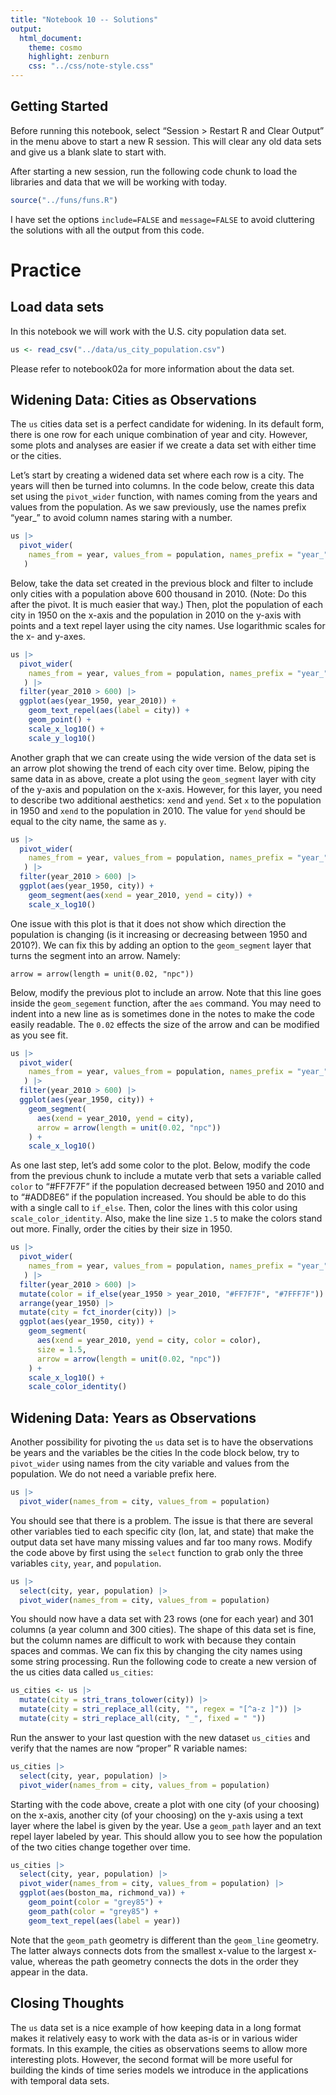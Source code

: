 ```yaml
---
title: "Notebook 10 -- Solutions"
output:
  html_document:
    theme: cosmo
    highlight: zenburn
    css: "../css/note-style.css"
---
```


## Getting Started

Before running this notebook, select "Session > Restart R and Clear Output" in
the menu above to start a new R session. This will clear any old data sets and
give us a blank slate to start with.

After starting a new session, run the following code chunk to load the
libraries and data that we will be working with today.

```r
source("../funs/funs.R")
```

I have set the options `include=FALSE` and `message=FALSE` to avoid cluttering
the solutions with all the output from this code.

# Practice

## Load data sets

In this notebook we will work with the U.S. city population data set.

```r
us <- read_csv("../data/us_city_population.csv")
```

Please refer to notebook02a for more information about the data set.

## Widening Data: Cities as Observations

The `us` cities data set is a perfect candidate for widening. In its default
form, there is one row for each unique combination of year and city. However,
some plots and analyses are easier if we create a data set with either time or
the cities.

Let's start by creating a widened data set where each row is a city. The
years will then be turned into columns. In the code below, create this
data set using the `pivot_wider` function, with names coming from the years
and values from the population. As we saw previously, use the names prefix
"year_" to avoid column names staring with a number.

```r
us |>
  pivot_wider(
    names_from = year, values_from = population, names_prefix = "year_"
   )
```

Below, take the data set created in the previous block and filter to include
only cities with a population above 600 thousand in 2010. (Note: Do this after
the pivot. It is much easier that way.) Then, plot the population of each city
in 1950 on the x-axis and the population in 2010 on the y-axis with points and
a text repel layer using the city names. Use logarithmic scales for the x- and
y-axes.

```r
us |>
  pivot_wider(
    names_from = year, values_from = population, names_prefix = "year_"
   ) |>
  filter(year_2010 > 600) |>
  ggplot(aes(year_1950, year_2010)) +
    geom_text_repel(aes(label = city)) +
    geom_point() +
    scale_x_log10() +
    scale_y_log10()
```

Another graph that we can create using the wide version of the data set is an
arrow plot showing the trend of each city over time. Below, piping the same
data in as above, create a plot using the `geom_segment` layer with city of
the y-axis and population on the x-axis. However, for this layer, you need to
describe two additional aesthetics: `xend` and `yend`. Set `x` to the
population in 1950 and `xend` to the population in 2010. The value for `yend`
should be equal to the city name, the same as `y`.

```r
us |>
  pivot_wider(
    names_from = year, values_from = population, names_prefix = "year_"
   ) |>
  filter(year_2010 > 600) |>
  ggplot(aes(year_1950, city)) +
    geom_segment(aes(xend = year_2010, yend = city)) +
    scale_x_log10()
```

One issue with this plot is that it does not show which direction the population
is changing (is it increasing or decreasing between 1950 and 2010?). We can fix
this by adding an option to the `geom_segment` layer that turns the segment
into an arrow. Namely:

   `arrow = arrow(length = unit(0.02, "npc"))`

Below, modify the previous plot to include an arrow. Note that this line goes
inside the `geom_segement` function, after the `aes` command. You may need to
indent into a new line as is sometimes done in the notes to make the code easily
readable. The `0.02` effects the size of the arrow and can be modified as you
see fit.

```r
us |>
  pivot_wider(
    names_from = year, values_from = population, names_prefix = "year_"
   ) |>
  filter(year_2010 > 600) |>
  ggplot(aes(year_1950, city)) +
    geom_segment(
      aes(xend = year_2010, yend = city),
      arrow = arrow(length = unit(0.02, "npc"))
    ) +
    scale_x_log10()
```

As one last step, let's add some color to the plot. Below, modify the code
from the previous chunk to include a mutate verb that sets a variable
called `color` to "#FF7F7F" if the population decreased between 1950 and
2010 and to "#ADD8E6" if the population increased. You should be able to
do this with a single call to `if_else`. Then, color the lines with this
color using `scale_color_identity`. Also, make the line size `1.5` to make
the colors stand out more. Finally, order the cities by their size in 1950.

```r
us |>
  pivot_wider(
    names_from = year, values_from = population, names_prefix = "year_"
   ) |>
  filter(year_2010 > 600) |>
  mutate(color = if_else(year_1950 > year_2010, "#FF7F7F", "#7FFF7F")) |>
  arrange(year_1950) |>
  mutate(city = fct_inorder(city)) |>
  ggplot(aes(year_1950, city)) +
    geom_segment(
      aes(xend = year_2010, yend = city, color = color),
      size = 1.5,
      arrow = arrow(length = unit(0.02, "npc"))
    ) +
    scale_x_log10() +
    scale_color_identity()
```

## Widening Data: Years as Observations

Another possibility for pivoting the `us` data set is to have the observations
be years and the variables be the cities In the code block below, try to
`pivot_wider` using names from the city variable and values from the
population. We do not need a variable prefix here.

```r
us |>
  pivot_wider(names_from = city, values_from = population)
```

You should see that there is a problem. The issue is that there are several
other variables tied to each specific city (lon, lat, and state) that make
the output data set have many missing values and far too many rows. Modify
the code above by first using the `select` function to grab only the three
variables `city`, `year`, and `population`.

```r
us |>
  select(city, year, population) |>
  pivot_wider(names_from = city, values_from = population)
```

You should now have a data set with 23 rows (one for each year) and 301
columns (a year column and 300 cities). The shape of this data set is
fine, but the column names are difficult to work with because they contain
spaces and commas. We can fix this by changing the city names using some
string processing. Run the following code to create a new version of the
us cities data called `us_cities`:

```r
us_cities <- us |>
  mutate(city = stri_trans_tolower(city)) |>
  mutate(city = stri_replace_all(city, "", regex = "[^a-z ]")) |>
  mutate(city = stri_replace_all(city, "_", fixed = " "))
```

Run the answer to your last question with the new dataset `us_cities` and
verify that the names are now "proper" R variable names:

```r
us_cities |>
  select(city, year, population) |>
  pivot_wider(names_from = city, values_from = population)
```

Starting with the code above, create a plot with one city (of your choosing) on
the x-axis, another city (of your choosing) on the y-axis using a text layer
where the label is given by the year. Use a `geom_path` layer and an text repel
layer labeled by year. This should allow you to see how the population of the
two cities change together over time.

```r
us_cities |>
  select(city, year, population) |>
  pivot_wider(names_from = city, values_from = population) |>
  ggplot(aes(boston_ma, richmond_va)) +
    geom_point(color = "grey85") +
    geom_path(color = "grey85") +
    geom_text_repel(aes(label = year))
```

Note that the `geom_path` geometry is different than the `geom_line` geometry.
The latter always connects dots from the smallest x-value to the largest
x-value, whereas the path geometry connects the dots in the order they appear
in the data.

## Closing Thoughts

The `us` data set is a nice example of how keeping data in a long format makes
it relatively easy to work with the data as-is or in various wider formats. In
this example, the cities as observations seems to allow more interesting plots.
However, the second format will be more useful for building the kinds of time
series models we introduce in the applications with temporal data sets.
